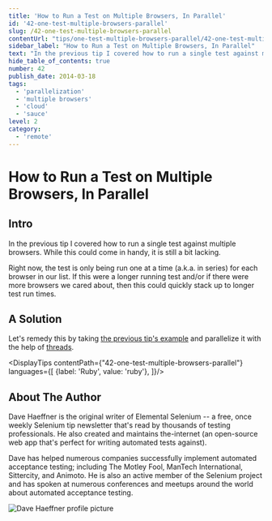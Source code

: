 ```yaml
---
title: 'How to Run a Test on Multiple Browsers, In Parallel'
id: '42-one-test-multiple-browsers-parallel'
slug: /42-one-test-multiple-browsers-parallel
contentUrl: "tips/one-test-multiple-browsers-parallel/42-one-test-multiple-browsers-parallel"
sidebar_label: "How to Run a Test on Multiple Browsers, In Parallel"
text: "In the previous tip I covered how to run a single test against multiple browsers. While this could come in handy, it is still a bit lacking."
hide_table_of_contents: true
number: 42
publish_date: 2014-03-18
tags:
  - 'parallelization'
  - 'multiple browsers'
  - 'cloud'
  - 'sauce'
level: 2
category:
  - 'remote'
---
```


# How to Run a Test on Multiple Browsers, In Parallel

## Intro

In the previous tip I covered how to run a single test against multiple browsers. While this could come in handy,
it is still a bit lacking.

Right now, the test is only being run one at a time (a.k.a. in series) for each browser in our list. If this were
a longer running test and/or if there were more browsers we cared about, then this could quickly stack up to longer
test run times.

## A Solution

Let's remedy this by taking [the previous tip's example](https://elementalselenium.com/docs/one-test-multiple-browsers/41-one-test-multiple-browsers)
and parallelize it with the help of [threads](http://www.tutorialspoint.com/ruby/ruby_multithreading.htm).




<DisplayTips contentPath={"42-one-test-multiple-browsers-parallel"} languages={[
    {label: 'Ruby', value: 'ruby'},
]}/>


## About The Author

Dave Haeffner is the original writer of Elemental Selenium -- a free, once weekly Selenium tip newsletter that's read
by thousands of testing professionals. He also created and maintains the-internet (an open-source web app that's
perfect for writing automated tests against).

Dave has helped numerous companies successfully implement automated acceptance testing; including The Motley Fool,
ManTech International, Sittercity, and Animoto. He is also an active member of the Selenium project and has spoken
at numerous conferences and meetups around the world about automated acceptance testing.

![Dave Haeffner profile picture](/img/authors/dave-haeffner.jpeg#author-img 'a title')


